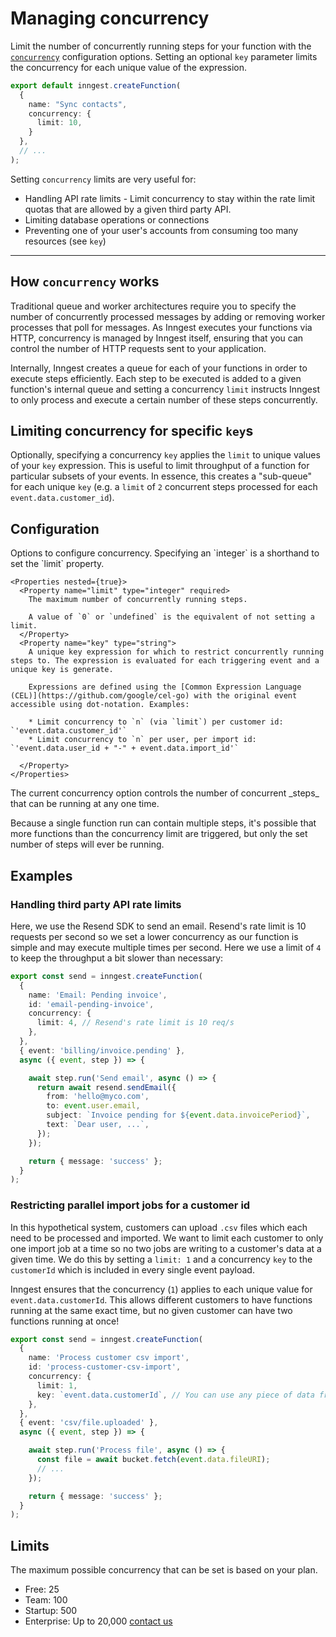 # Managing concurrency

Limit the number of concurrently running steps for your function with the [`concurrency`](/docs/reference/functions/create#configuration) configuration options. Setting an optional `key` parameter limits the concurrency for each unique value of the expression.

```ts
export default inngest.createFunction(
  {
    name: "Sync contacts",
    concurrency: {
      limit: 10,
    }
  },
  // ...
);
```

Setting `concurrency` limits are very useful for:

* Handling API rate limits - Limit concurrency to stay within the rate limit quotas that are allowed by a given third party API.
* Limiting database operations or connections
* Preventing one of your user's accounts from consuming too many resources (see `key`)

---

## How `concurrency` works

Traditional queue and worker architectures require you to specify the number of concurrently processed messages by adding or removing worker processes that poll for messages. As Inngest executes your functions via HTTP, concurrency is managed by Inngest itself, ensuring that you can control the number of HTTP requests sent to your application.

Internally, Inngest creates a queue for each of your functions in order to execute steps efficiently. Each step to be executed is added to a given function's internal queue and setting a concurrency `limit` instructs Inngest to only process and execute a certain number of these steps concurrently.

## Limiting concurrency for specific `key`s

Optionally, specifying a concurrency `key` applies the `limit` to unique values of your `key` expression. This is useful to limit throughput of a function for particular subsets of your events. In essence, this creates a "sub-queue" for each unique `key` (e.g. a `limit` of `2` concurrent steps processed for each `event.data.customer_id`).

## Configuration

<Properties>
  <Property name="concurrency" type="object | integer">
    Options to configure concurrency. Specifying an `integer` is a shorthand to set the `limit` property.

    <Properties nested={true}>
      <Property name="limit" type="integer" required>
        The maximum number of concurrently running steps.

        A value of `0` or `undefined` is the equivalent of not setting a limit.
      </Property>
      <Property name="key" type="string">
        A unique key expression for which to restrict concurrently running steps to. The expression is evaluated for each triggering event and a unique key is generate.

        Expressions are defined using the [Common Expression Language (CEL)](https://github.com/google/cel-go) with the original event accessible using dot-notation. Examples:

        * Limit concurrency to `n` (via `limit`) per customer id: `'event.data.customer_id'`
        * Limit concurrency to `n` per user, per import id: `'event.data.user_id + "-" + event.data.import_id'`

      </Property>
    </Properties>
  </Property>
</Properties>

<Callout>
The current concurrency option controls the number of concurrent _steps_ that can be running at any one time.

Because a single function run can contain multiple steps, it's possible that more functions than the concurrency limit are triggered, but only the set number of steps will ever be running.
</Callout>

## Examples

### Handling third party API rate limits

Here, we use the Resend SDK to send an email. Resend's rate limit is 10 requests per second so we set a lower concurrency as our function is simple and may execute multiple times per second. Here we use a limit of `4` to keep the throughput a bit slower than necessary:

```ts
export const send = inngest.createFunction(
  {
    name: 'Email: Pending invoice',
    id: 'email-pending-invoice',
    concurrency: {
      limit: 4, // Resend's rate limit is 10 req/s
    },
  },
  { event: 'billing/invoice.pending' },
  async ({ event, step }) => {

    await step.run('Send email', async () => {
      return await resend.sendEmail({
        from: 'hello@myco.com',
        to: event.user.email,
        subject: `Invoice pending for ${event.data.invoicePeriod}`,
        text: `Dear user, ...`,
      });
    });

    return { message: 'success' };
  }
);
```

### Restricting parallel import jobs for a customer id

In this hypothetical system, customers can upload `.csv` files which each need to be processed and imported. We want to limit each customer to only one import job at a time so no two jobs are writing to a customer's data at a given time. We do this by setting a `limit: 1` and a concurrency `key` to the `customerId` which is included in every single event payload.

Inngest ensures that the concurrency (`1`) applies to each unique value for `event.data.customerId`. This allows different customers to have functions running at the same exact time, but no given customer can have two functions running at once!


```ts
export const send = inngest.createFunction(
  {
    name: 'Process customer csv import',
    id: 'process-customer-csv-import',
    concurrency: {
      limit: 1,
      key: `event.data.customerId`, // You can use any piece of data from the event payload
    },
  },
  { event: 'csv/file.uploaded' },
  async ({ event, step }) => {

    await step.run('Process file', async () => {
      const file = await bucket.fetch(event.data.fileURI);
      // ...
    });

    return { message: 'success' };
  }
);
```


## Limits

The maximum possible concurrency that can be set is based on your plan.

- Free: 25
- Team: 100
- Startup: 500
- Enterprise: Up to 20,000 [contact us](/contact?ref=pricing-advanced)
